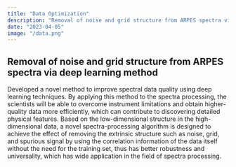 ```yaml
---
title: "Data Optimization"
description: "Removal of noise and grid structure from ARPES spectra via deep learning method"
date: "2023-04-05"
image: "/data.png"
---
```


## Removal of noise and grid structure from ARPES spectra via deep learning method

Developed a novel method to improve spectral data quality using deep learning techniques. By applying this method to the spectra processing, the scientists will be able to overcome instrument limitations and obtain higher-quality data more efficiently, which can contribute to discovering detailed physical features. Based on the low-dimensional structure in the high-dimensional data, a novel spectra-processing algorithm is designed to achieve the effect of removing the extrinsic structure such as noise, grid, and spurious signal by using the correlation information of the data itself without the need for the training set, thus has better robustness and universality, which has wide application in the field of spectra processing.

